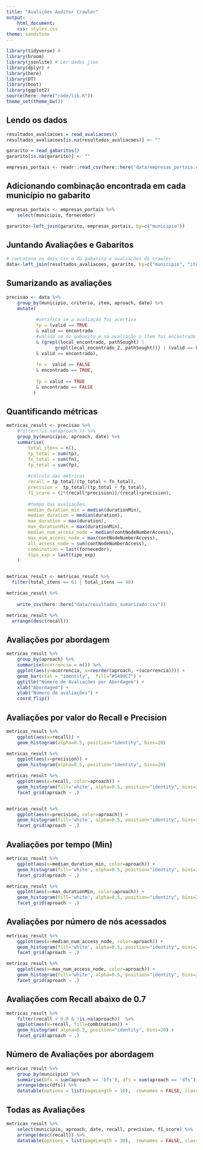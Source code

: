 ```yaml
---
title: "Avalições Auditor Crawler"
output:
    html_document:
    css: styles.css
theme: sandstone
---
```


```r
library(tidyverse) # 
library(broom)
library(jsonlite) # Ler dados json
library(dplyr) # 
library(here)
library(DT)
library(boot)
library(ggplot2)
source(here::here("code/lib.R"))
theme_set(theme_bw())

```

## Lendo os dados

```r
resultados_avaliacoes = read_avaliacoes()
resultados_avaliacoes[is.na(resultados_avaliacoes)] <- ""

gararito = read_gabaritos()
gararito[is.na(gararito)] <- ""

empresas_portais <- readr::read_csv(here::here("data/empresas_portais.csv"))
```


## Adicionando combinação encontrada em cada município no gabarito

```r
empresas_portais <- empresas_portais %>% 
    select(municipio, fornecedor)

gararito<-left_join(gararito, empresas_portais, by=c("municipio"))
```


## Juntando Avaliações e Gabaritos

```r
# concatena os dois csv o do gabarito e avaliações do crawler
data<-left_join(resultados_avaliacoes, gararito, by=c("municipio", "item", "criterio"))
```

## Sumarizando as avaliações

```r

precisao <- data %>% 
    group_by(municipio, criterio, item, aproach, date) %>% 
    mutate(
           
           #verifica se a avaliação foi acertiva
           tp = (valid == TRUE 
           & valid == encontrado 
           #valida se no gabarito e na avaliação o item foi encontrado na mesma url 
           & (grepl(local_encontrado, pathSought) |
                  grepl(local_encontrado_2, pathSought))) | (valid == FALSE 
           & valid == encontrado),
           
           fn =  valid == FALSE 
           & encontrado == TRUE,
           
           fp = valid == TRUE 
           & encontrado == FALSE
          )
```

## Quantificando métricas

```r

metricas_result <- precisao %>% 
    #filter(!is.na(aproach )) %>% 
    group_by(municipio, aproach, date) %>% 
    summarise(
        total_itens = n(),
        tp_total = sum(tp), 
        fn_total = sum(fn),
        fp_total = sum(fp),
        
        #cálculo das métricas 
        recall = tp_total/(tp_total + fn_total),
        precision =  tp_total/(tp_total + fp_total),
        f1_score = (2*(recall*precision))/(recall+precision),
        
        #tempo das avaliações
        median_duration_min = median(durationMin),
        median_duration = median(duration),
        max_duration = max(duration),
        max_durationMin = max(durationMin),
        median_num_access_node = median(contNodeNumberAccess),
        max_num_access_node = max(contNodeNumberAccess),
        all_access_node = sum(contNodeNumberAccess),
        combination = last(fornecedor),
        tipo_exp = last(tipo_exp)
    )


metricas_result <- metricas_result %>%
  filter(total_itens == 61 | total_itens == 48)

metricas_result %>% 
    
    write_csv(here::here("data/resultados_sumarizado.csv"))

metricas_result %>%
  arrange(desc(recall))


```

## Avaliações por abordagem

```r
metricas_result %>%
    group_by(aproach) %>% 
    summarise(ocorrencia = n()) %>%
    ggplot(aes(y=ocorrencia, x=reorder(aproach, +(ocorrencia)))) + 
    geom_bar(stat = "identity",  fill="#5499C7") + 
    ggtitle("Número de Avaliações por Abordagem") +
    xlab("Abordagem") + 
    ylab("Número de avaliações") +
    coord_flip()
```

## Avaliações por valor do Recall e Precision

```r
metricas_result %>%
    ggplot(aes(x=recall)) + 
    geom_histogram(alpha=0.5, position="identity", bins=20) 

metricas_result %>%
    ggplot(aes(x=precision)) + 
    geom_histogram(alpha=0.5, position="identity", bins=20) 
```

```r
metricas_result %>%
    ggplot(aes(x=recall, color=aproach)) + 
    geom_histogram(fill='white', alpha=0.5, position="identity", bins=20) +
    facet_grid(aproach ~ .)


metricas_result %>%
    ggplot(aes(x=precision, color=aproach)) + 
    geom_histogram(fill='white', alpha=0.5, position="identity", bins=20) +
    facet_grid(aproach ~ .)

```

## Avaliações por tempo (Min)

```r
metricas_result %>%
    ggplot(aes(x=median_duration_min, color=aproach)) + 
    geom_histogram(fill='white', alpha=0.5, position="identity", bins=20) +
    facet_grid(aproach ~ .)

metricas_result %>%
    ggplot(aes(x=max_durationMin, color=aproach)) + 
    geom_histogram(fill='white', alpha=0.5, position="identity", bins=20) +
    facet_grid(aproach ~ .)

```

## Avaliações por número de nós acessados

```r
metricas_result %>%
    ggplot(aes(x=median_num_access_node, color=aproach)) + 
    geom_histogram(fill='white', alpha=0.5, position="identity", bins=20) +
    facet_grid(aproach ~ .)

metricas_result %>%
    ggplot(aes(x=max_num_access_node, color=aproach)) + 
    geom_histogram(fill='white', alpha=0.5, position="identity", bins=20) +
    facet_grid(aproach ~ .)

```

## Avaliações com Recall abaixo de 0.7

```r
metricas_result %>%
    filter(recall < 0.8 & !is.na(aproach))  %>%
    ggplot(aes(x=recall, fill=combination)) + 
    geom_histogram( alpha=0.5, position="identity", bins=20) +
    facet_grid(aproach ~ .)

```

## Número de Avaliações por abordagem

```r
metricas_result %>%
    group_by(municipio) %>%
    summarise(bfs = sum(aproach == 'bfs'), dfs = sum(aproach == 'dfs'), bandit = sum(aproach == 'bandit'), tipo_exp=last(tipo_exp)) %>%
    arrange(desc(dfs)) %>%
    datatable(options = list(pageLength = 10),  rownames = FALSE, class = 'cell-border stripe')
```

## Todas as Avaliações


```r
metricas_result %>%
    select(municipio, aproach, date, recall, precision, f1_score) %>%
    arrange(desc(recall)) %>% 
    datatable(options = list(pageLength = 30),  rownames = FALSE, class = 'cell-border stripe')
```

